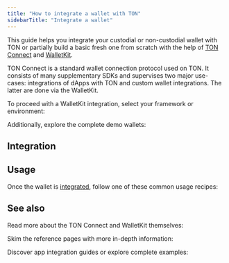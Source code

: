 ```yaml
---
title: "How to integrate a wallet with TON"
sidebarTitle: "Integrate a wallet"
---
```



This guide helps you integrate your custodial or non-custodial wallet with TON or partially build a basic fresh one from scratch with the help of [TON Connect](/ecosystem/ton-connect) and [WalletKit](/ecosystem/ton-connect/walletkit).

TON Connect is a standard wallet connection protocol used on TON. It consists of many supplementary SDKs and supervises two major use-cases: integrations of dApps with TON and custom wallet integrations. The latter are done via the WalletKit.

To proceed with a WalletKit integration, select your framework or environment:

<Columns cols={3}>
  <Card
    title="(Stub)"
    href="#integration"
  />
</Columns>

Additionally, explore the complete demo wallets:

<Columns cols={2}>
  <Card
    title="Demo wallet with WalletKit integration"
    icon="link"
    arrow="true"
    href="https://walletkit-demo-wallet.vercel.app"
  />
  <Card
    title="Demo wallet, GitHub repository"
    icon="link"
    arrow="true"
    href="https://github.com/ton-connect/kit/tree/main/apps/demo-wallet"
  />
</Columns>

## Integration

<Stub issue="92" />

## Usage

Once the wallet is [integrated](#integration), follow one of these common usage recipes:

<Tabs>
  <Tab title="Web" icon="globe">
    <Columns cols={3}>
      <Card
        title="Initialize the kit"
        href="/ecosystem/ton-connect/walletkit/web/init"
      />
    </Columns>
  </Tab>
</Tabs>

## See also

Read more about the TON Connect and WalletKit themselves:

<Columns cols={2}>
  <Card
    title="TON Connect overview"
    href="/ecosystem/ton-connect"
  />
  <Card
    title="WalletKit overview"
    href="/ecosystem/ton-connect/walletkit"
  />
</Columns>

Skim the reference pages with more in-depth information:

<Columns cols={2}>
  <Card
    title="TON Connect manifests"
    href="/ecosystem/ton-connect/manifest"
  />
  <Card
    title="WalletKit integration QA guide"
    href="/ecosystem/ton-connect/walletkit/qa-guide"
  />
  <Card
    title="Native and web wallets"
    href="/ecosystem/ton-connect/walletkit/native-web"
  />
  <Card
    title="Browser extensions and in-wallet browsers"
    href="/ecosystem/ton-connect/walletkit/browser-extension"
  />
</Columns>

Discover app integration guides or explore complete examples:

<Columns cols={2}>
  <Card
    title="Integrate a dApp"
    href="/guidebook/dapp"
  />
  <Card
    title="CEX: Centralized EXchange"
    href="/guidebook/cex"
  />
</Columns>
